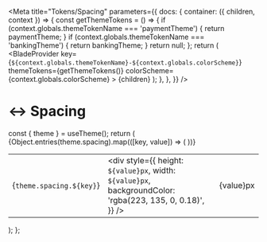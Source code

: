 
<Meta
  title="Tokens/Spacing"
  parameters={{
    docs: {
      container: ({ children, context }) => {
        const getThemeTokens = () => {
          if (context.globals.themeTokenName === 'paymentTheme') {
            return paymentTheme;
          }
          if (context.globals.themeTokenName === 'bankingTheme') {
            return bankingTheme;
          }
          return null;
        };
        return (
          <DocsContainer context={context}>
            <BladeProvider
              key={`${context.globals.themeTokenName}-${context.globals.colorScheme}`}
              themeTokens={getThemeTokens()}
              colorScheme={context.globals.colorScheme}
            >
              {children}
            </BladeProvider>
          </DocsContainer>
        );
      },
    },
  }}
/>

# ↔️ Spacing

  const { theme } = useTheme();
  return (
    <table>
      <tbody>
        {Object.entries(theme.spacing).map(([key, value]) => (
          <tr key={key}>
            <td>{`theme.spacing.${key}`}</td>
            <td>
              <div
                style={{
                  height: `${value}px`,
                  width: `${value}px`,
                  backgroundColor: 'rgba(223, 135, 0, 0.18)',
                }}
              />
            </td>
            <td>{value}px</td>
          </tr>
        ))}
      </tbody>
    </table>
  );
};

<Spacing />
